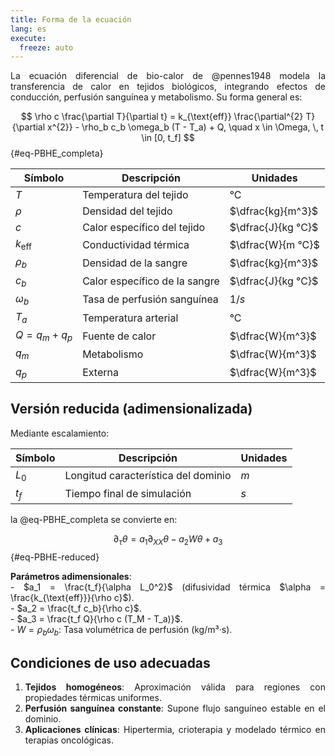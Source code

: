 ```yaml
---
title: Forma de la ecuación
lang: es
execute: 
  freeze: auto
---
```

::: {style="text-align: justify"}
La ecuación diferencial de bio-calor de @pennes1948 modela la transferencia de calor en tejidos biológicos, integrando efectos de conducción, perfusión sanguínea y metabolismo. Su forma general es:

$$
\rho c \frac{\partial T}{\partial t} = k_{\text{eff}} \frac{\partial^{2} T}{\partial x^{2}} - \rho_b c_b \omega_b (T - T_a) + Q, \quad x \in \Omega, \, t \in [0, t_f]
$$ {#eq-PBHE_completa}

| Símbolo | Descripción | Unidades |  
|---------|------------|----------|  
| $T$ | Temperatura del tejido | °C |  
| $\rho$ | Densidad del tejido | $\dfrac{kg}{m^3}$ |  
| $c$ | Calor específico del tejido | $\dfrac{J}{kg °C}$ |  
| $k_{\text{eff}}$ | Conductividad térmica | $\dfrac{W}{m °C}$ |
| $\rho_b$ | Densidad de la sangre | $\dfrac{kg}{m^3}$ |
| $c_b$ | Calor específico de la sangre | $\dfrac{J}{kg °C}$ |   
| $\omega_b$ | Tasa de perfusión sanguínea | $1/s$ |
| $T_a$ | Temperatura arterial | °C |  
| $Q = q_m + q_p$ | Fuente de calor | $\dfrac{W}{m^3}$ |
| $q_m$ | Metabolismo | $\dfrac{W}{m^3}$ |
| $q_p$ | Externa | $\dfrac{W}{m^3}$ |

## Versión reducida (adimensionalizada)  
Mediante escalamiento:
\begin{equation}
T' = T - T_a \qquad \theta = \dfrac{T'}{T_M - T_a} \qquad X = \dfrac{x}{L_0} \qquad \tau = \dfrac{t}{t_f}
\end{equation} 

| Símbolo | Descripción | Unidades |  
|---------|------------|----------|    
| $L_0$ | Longitud característica del dominio | $m$ |  
| $t_f$ | Tiempo final de simulación | $s$ |


la @eq-PBHE_completa se convierte en:  

$$
\partial_{\tau} \theta = a_1 \partial_{XX} \theta - a_2 W \theta + a_3
$$ {#eq-PBHE-reduced}


**Parámetros adimensionales**:  
- $a_1 = \frac{t_f}{\alpha L_0^2}$ (difusividad térmica $\alpha = \frac{k_{\text{eff}}}{\rho c}$).  
- $a_2 = \frac{t_f c_b}{\rho c}$.  
- $a_3 = \frac{t_f Q}{\rho c (T_M - T_a)}$.  
- $W = \rho_b \omega_b$: Tasa volumétrica de perfusión (kg/m³·s).  

## Condiciones de uso adecuadas  
1. **Tejidos homogéneos**: Aproximación válida para regiones con propiedades térmicas uniformes.  
2. **Perfusión sanguínea constante**: Supone flujo sanguíneo estable en el dominio.  
3. **Aplicaciones clínicas**: Hipertermia, crioterapia y modelado térmico en terapias oncológicas.  

:::